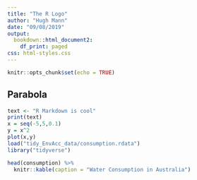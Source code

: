 ---
title: "The R Logo"
author: "Hugh Mann"
date: "09/08/2019"
output:
  bookdown::html_document2:
    df_print: paged
css: html-styles.css
---

```{r setup, include=FALSE}
knitr::opts_chunk$set(echo = TRUE)
```

## Parabola

```{r code1, fig.cap="*A nice parabola.*"}
text <- "R Markdown is cool"
print(text)
x = seq(-5,5,0.1)
y = x^2
plot(x,y)
load("tidy_EnvAcc_data/consumption.rdata")
library("tidyverse")
```

```{r table1}
head(consumption) %>%
  knitr::kable(caption = "Water Consumption in Australia")
```

